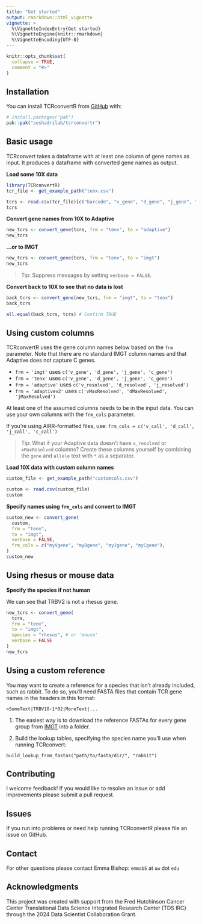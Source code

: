 ```yaml
---
title: "Get started"
output: rmarkdown::html_vignette
vignette: >
  %\VignetteIndexEntry{Get started}
  %\VignetteEngine{knitr::rmarkdown}
  %\VignetteEncoding{UTF-8}
---
```


```r
knitr::opts_chunk$set(
  collapse = TRUE,
  comment = "#>"
)
```

## Installation

You can install TCRconvertR from [GitHub](https://github.com/seshadrilab/tcrconvertr) with:

``` r
# install.packages("pak")
pak::pak("seshadrilab/tcrconvertr")
```

## Basic usage

TCRconvert takes a dataframe with at least one column of gene names as input. It produces a dataframe with converted gene names as output.

**Load some 10X data**

```r
library(TCRconvertR)
tcr_file <- get_example_path("tenx.csv")

tcrs <- read.csv(tcr_file)[c("barcode", "v_gene", "d_gene", "j_gene", "c_gene", "cdr3")]
tcrs
```

**Convert gene names from 10X to Adaptive**

```r
new_tcrs <- convert_gene(tcrs, frm = "tenx", to = "adaptive")
new_tcrs
```

**...or to IMGT**

```r
new_tcrs <- convert_gene(tcrs, frm = "tenx", to = "imgt")
new_tcrs
```

> Tip: Suppress messages by setting `verbose = FALSE`.

**Convert back to 10X to see that no data is lost**

```r
back_tcrs <- convert_gene(new_tcrs, frm = "imgt", to = "tenx")
back_tcrs
```

```r
all.equal(back_tcrs, tcrs) # Confirm TRUE
```

## Using custom columns

TCRconvertR uses the gene column names below based on the `frm` parameter. Note that there are no standard IMGT column names and that Adaptive does not capture C genes.

- `frm = 'imgt'` uses `c('v_gene', 'd_gene', 'j_gene', 'c_gene')`
- `frm = 'tenx'` uses `c('v_gene', 'd_gene', 'j_gene', 'c_gene')`
- `frm = 'adaptive'` uses `c('v_resolved', 'd_resolved', 'j_resolved')`
- `frm = 'adaptivev2'` uses `c('vMaxResolved', 'dMaxResolved', 'jMaxResolved')`

At least one of the assumed columns needs to be in the input data. You can use your own columns with the `frm_cols` parameter.

If you're using AIRR-formatted files, use: `frm_cols = c('v_call', 'd_call', 'j_call', 'c_call')`

> Tip: What if your Adaptive data doesn't have `x_resolved` or `xMaxResolved` columns? Create these columns yourself by combining the `gene` and `allele` text with `*` as a separator.

**Load 10X data with custom column names**

```r
custom_file <- get_example_path("customcols.csv")

custom <- read.csv(custom_file)
custom
```

**Specify names using `frm_cols` and convert to IMGT**

```r
custom_new <- convert_gene(
  custom,
  frm = "tenx",
  to = "imgt",
  verbose = FALSE,
  frm_cols = c("myVgene", "myDgene", "myJgene", "myCgene"),
)
custom_new
```

## Using rhesus or mouse data

**Specify the species if not human**

We can see that TRBV2 is not a rhesus gene.

```r
new_tcrs <- convert_gene(
  tcrs,
  frm = "tenx",
  to = "imgt",
  species = "rhesus", # or 'mouse'
  verbose = FALSE
)
new_tcrs
```

## Using a custom reference

You may want to create a reference for a species that isn't already included, such as rabbit. To do so, you'll need FASTA files that contain TCR gene names in the headers in this format:

```
>SomeText|TRBV10-1*02|MoreText|...
```

1. The easiest way is to download the reference FASTAs for every gene group from [IMGT](https://www.imgt.org/vquest/refseqh.html) into a folder.

2. Build the lookup tables, specifying the species name you'll use when running TCRconvert:

```
build_lookup_from_fastas("path/to/fasta/dir/", "rabbit")
```

## Contributing

I welcome feedback! If you would like to resolve an issue or add improvements please submit a pull request.

## Issues

If you run into problems or need help running TCRconvertR please file an issue on GitHub.

## Contact

For other questions please contact Emma Bishop: `emmab5` at `uw` dot `edu`

## Acknowledgments

This project was created with support from the Fred Hutchinson Cancer Center Translational Data Science Integrated Research Center (TDS IRC) through the 2024 Data Scientist Collaboration Grant.
